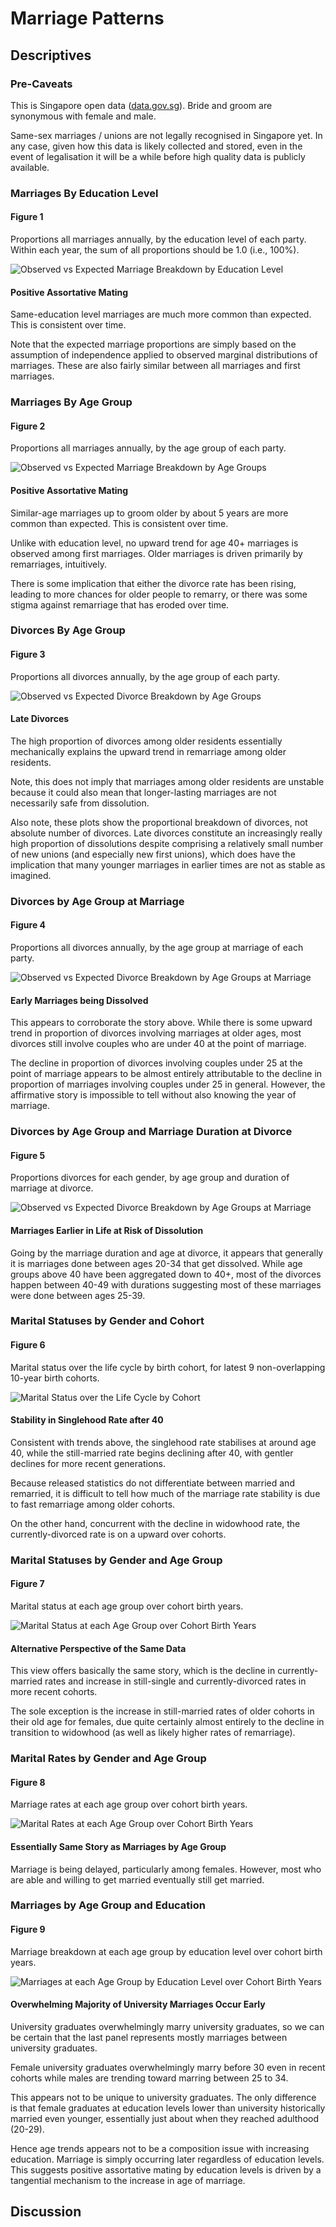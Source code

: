 #   Marriage Patterns

##  Descriptives

### Pre-Caveats

This is Singapore open data ([data.gov.sg](https://data.gov.sg)).
Bride and groom are synonymous with female and male.

Same-sex marriages / unions are not legally recognised in Singapore yet.
In any case, given how this data is likely collected and stored,
even in the event of legalisation it will be a while before high quality data is publicly available.

### Marriages By Education Level

####    Figure 1

Proportions all marriages annually, 
by the education level of each party.
Within each year, the sum of all proportions should be 1.0 (i.e., 100%).

![Observed vs Expected Marriage Breakdown by Education Level](/marriage_divorce_birth/marriage_educ_all.svg)

####    Positive Assortative Mating

Same-education level marriages are much more common than expected.
This is consistent over time.

Note that the expected marriage proportions are simply based on the assumption of independence
applied to observed marginal distributions of marriages.
These are also fairly similar between all marriages and first marriages.

### Marriages By Age Group

####    Figure 2

Proportions all marriages annually, 
by the age group of each party.

![Observed vs Expected Marriage Breakdown by Age Groups](/marriage_divorce_birth/marriage_agegrp_all.svg)

####    Positive Assortative Mating

Similar-age marriages up to groom older by about 5 years are more common than expected.
This is consistent over time.

Unlike with education level, no upward trend for age 40+ marriages is observed among first marriages.
Older marriages is driven primarily by remarriages, intuitively.

There is some implication that either the divorce rate has been rising, leading to more chances for older people to remarry,
or there was some stigma against remarriage that has eroded over time.

### Divorces By Age Group

####    Figure 3

Proportions all divorces annually, 
by the age group of each party.

![Observed vs Expected Divorce Breakdown by Age Groups](/marriage_divorce_birth/divorce_agegrp_all.svg)

####    Late Divorces

The high proportion of divorces among older residents essentially mechanically explains the upward trend in remarriage among older residents.

Note, this does not imply that marriages among older residents are unstable
because it could also mean that longer-lasting marriages are not necessarily safe from dissolution.

Also note, these plots show the proportional breakdown of divorces,
not absolute number of divorces.
Late divorces constitute an increasingly really high proportion of dissolutions
despite comprising a relatively small number of new unions (and especially new first unions),
which does have the implication that many younger marriages in earlier times are not as stable as imagined.

### Divorces by Age Group at Marriage

####    Figure 4

Proportions all divorces annually, 
by the age group at marriage of each party.

![Observed vs Expected Divorce Breakdown by Age Groups at Marriage](/marriage_divorce_birth/divorce_agegrp_at_marriage.svg)

####    Early Marriages being Dissolved

This appears to corroborate the story above.
While there is some upward trend in proportion of divorces involving marriages at older ages, 
most divorces still involve couples who are under 40 at the point of marriage.

The decline in proportion of divorces involving couples under 25 at the point of marriage
appears to be almost entirely attributable to the decline in proportion of marriages involving couples under 25 in general.
However, the affirmative story is impossible to tell without also knowing the year of marriage.

### Divorces by Age Group and Marriage Duration at Divorce

####    Figure 5

Proportions divorces for each gender, by age group and duration of marriage at divorce.

![Observed vs Expected Divorce Breakdown by Age Groups at Marriage](/marriage_divorce_birth/divorce_dur_all.svg)

####    Marriages Earlier in Life at Risk of Dissolution

Going by the marriage duration and age at divorce, 
it appears that generally it is marriages done between ages 20-34 that get dissolved.
While age groups above 40 have been aggregated down to 40+, 
most of the divorces happen between 40-49
with durations suggesting most of these marriages were done between ages 25-39.

### Marital Statuses by Gender and Cohort

####    Figure 6

Marital status over the life cycle by birth cohort,
for latest 9 non-overlapping 10-year birth cohorts.

![Marital Status over the Life Cycle by Cohort](/marriage_divorce_birth/maritalstatus_cohort_all.svg)

####    Stability in Singlehood Rate after 40

Consistent with trends above, the singlehood rate stabilises at around age 40,
while the still-married rate begins declining after 40, with gentler declines for more recent generations.

Because released statistics do not differentiate between married and remarried,
it is difficult to tell how much of the marriage rate stability is due to fast remarriage among older cohorts.

On the other hand, concurrent with the decline in widowhood rate, 
the currently-divorced rate is on a upward over cohorts.

### Marital Statuses by Gender and Age Group

####    Figure 7

Marital status at each age group over cohort birth years.

![Marital Status at each Age Group over Cohort Birth Years](/marriage_divorce_birth/maritalstatus_agegrp_all.svg)

####    Alternative Perspective of the Same Data

This view offers basically the same story, which is the decline in currently-married rates 
and increase in still-single and currently-divorced rates in more recent cohorts.

The sole exception is the increase in still-married rates of older cohorts in their old age for females,
due quite certainly almost entirely to the decline in transition to widowhood 
(as well as likely higher rates of remarriage).

### Marital Rates by Gender and Age Group

####    Figure 8

Marriage rates at each age group over cohort birth years.

![Marital Rates at each Age Group over Cohort Birth Years](/marriage_divorce_birth/marriage_rate_all.svg)

####    Essentially Same Story as Marriages by Age Group

Marriage is being delayed, particularly among females.
However, most who are able and willing to get married eventually still get married.

### Marriages by Age Group and Education

####    Figure 9

Marriage breakdown at each age group by education level over cohort birth years.

![Marriages at each Age Group by Education Level over Cohort Birth Years](/marriage_divorce_birth/marriage_age_educ_all.svg)

####    Overwhelming Majority of University Marriages Occur Early

University graduates overwhelmingly marry university graduates,
so we can be certain that the last panel represents mostly marriages between university graduates.

Female university graduates overwhelmingly marry before 30 even in recent cohorts
while males are trending toward marring between 25 to 34.

This appears not to be unique to university graduates.
The only difference is that female graduates at education levels lower than university
historically married even younger, essentially just about when they reached adulthood (20-29).

Hence age trends appears not to be a composition issue with increasing education.
Marriage is simply occurring later regardless of education levels.
This suggests positive assortative mating by education levels is driven by a tangential mechanism
to the increase in age of marriage.

##  Discussion
